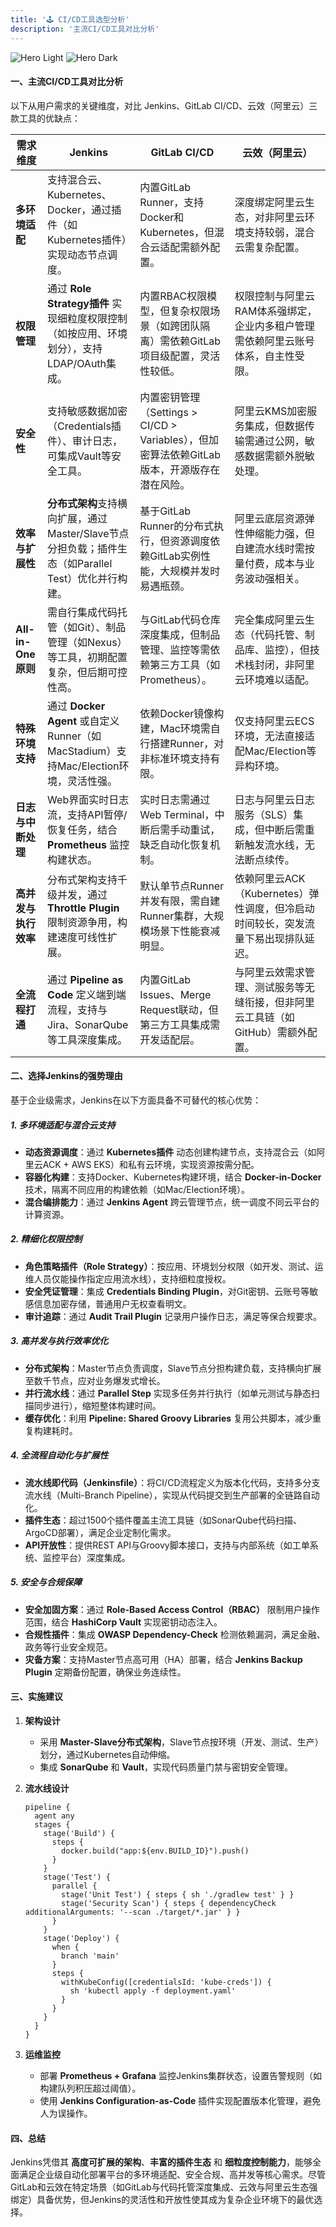 ```yaml
---
title: '🕹️ CI/CD工具选型分析'
description: '主流CI/CD工具对比分析'
---
```


<img
  className="block dark:hidden"
  src="https://s3api.srebro.cn:443/picgo/202506021434811.png"
  alt="Hero Light"
/>
<img
  className="hidden dark:block"
  src="https://s3api.srebro.cn:443/picgo/202506021434811.png"
  alt="Hero Dark"
/>


#### **一、主流CI/CD工具对比分析**

<Tip>以下从用户需求的关键维度，对比 Jenkins、GitLab CI/CD、云效（阿里云）三款工具的优缺点：</Tip>

| **需求维度**         | **Jenkins**                                                  | **GitLab CI/CD**                                             | **云效（阿里云）**                                           |
| -------------------- | ------------------------------------------------------------ | ------------------------------------------------------------ | ------------------------------------------------------------ |
| **多环境适配**       | 支持混合云、Kubernetes、Docker，通过插件（如Kubernetes插件）实现动态节点调度。 | 内置GitLab Runner，支持Docker和Kubernetes，但混合云适配需额外配置。 | 深度绑定阿里云生态，对非阿里云环境支持较弱，混合云需复杂配置。 |
| **权限管理**         | 通过 **Role Strategy插件** 实现细粒度权限控制（如按应用、环境划分），支持LDAP/OAuth集成。 | 内置RBAC权限模型，但复杂权限场景（如跨团队隔离）需依赖GitLab项目级配置，灵活性较低。 | 权限控制与阿里云RAM体系强绑定，企业内多租户管理需依赖阿里云账号体系，自主性受限。 |
| **安全性**           | 支持敏感数据加密（Credentials插件）、审计日志，可集成Vault等安全工具。 | 内置密钥管理（Settings > CI/CD > Variables），但加密算法依赖GitLab版本，开源版存在潜在风险。 | 阿里云KMS加密服务集成，但数据传输需通过公网，敏感数据需额外脱敏处理。 |
| **效率与扩展性**     | **分布式架构**支持横向扩展，通过Master/Slave节点分担负载；插件生态（如Parallel Test）优化并行构建。 | 基于GitLab Runner的分布式执行，但资源调度依赖GitLab实例性能，大规模并发时易遇瓶颈。 | 阿里云底层资源弹性伸缩能力强，但自建流水线时需按量付费，成本与业务波动强相关。 |
| **All-in-One原则**   | 需自行集成代码托管（如Git）、制品管理（如Nexus）等工具，初期配置复杂，但后期可控性高。 | 与GitLab代码仓库深度集成，但制品管理、监控等需依赖第三方工具（如Prometheus）。 | 完全集成阿里云生态（代码托管、制品库、监控），但技术栈封闭，非阿里云环境难以适配。 |
| **特殊环境支持**     | 通过 **Docker Agent** 或自定义Runner（如MacStadium）支持Mac/Election环境，灵活性强。 | 依赖Docker镜像构建，Mac环境需自行搭建Runner，对非标准环境支持有限。 | 仅支持阿里云ECS环境，无法直接适配Mac/Election等异构环境。    |
| **日志与中断处理**   | Web界面实时日志流，支持API暂停/恢复任务，结合 **Prometheus** 监控构建状态。 | 实时日志需通过Web Terminal，中断后需手动重试，缺乏自动化恢复机制。 | 日志与阿里云日志服务（SLS）集成，但中断后需重新触发流水线，无法断点续传。 |
| **高并发与执行效率** | 分布式架构支持千级并发，通过 **Throttle Plugin** 限制资源争用，构建速度可线性扩展。 | 默认单节点Runner并发有限，需自建Runner集群，大规模场景下性能衰减明显。 | 依赖阿里云ACK（Kubernetes）弹性调度，但冷启动时间较长，突发流量下易出现排队延迟。 |
| **全流程打通**       | 通过 **Pipeline as Code** 定义端到端流程，支持与Jira、SonarQube等工具深度集成。 | 内置GitLab Issues、Merge Request联动，但第三方工具集成需开发适配层。 | 与阿里云效需求管理、测试服务等无缝衔接，但非阿里云工具链（如GitHub）需额外配置。 |



#### **二、选择Jenkins的强势理由**

基于企业级需求，Jenkins在以下方面具备不可替代的核心优势：

##### **1. 多环境适配与混合云支持**

- **动态资源调度**：通过 **Kubernetes插件** 动态创建构建节点，支持混合云（如阿里云ACK + AWS EKS）和私有云环境，实现资源按需分配。
- **容器化构建**：支持Docker、Kubernetes构建环境，结合 **Docker-in-Docker** 技术，隔离不同应用的构建依赖（如Mac/Election环境）。
- **混合编排能力**：通过 **Jenkins Agent** 跨云管理节点，统一调度不同云平台的计算资源。

##### **2. 精细化权限控制**

- **角色策略插件（Role Strategy）**：按应用、环境划分权限（如开发、测试、运维人员仅能操作指定应用流水线），支持细粒度授权。
- **安全凭证管理**：集成 **Credentials Binding Plugin**，对Git密钥、云账号等敏感信息加密存储，普通用户无权查看明文。
- **审计追踪**：通过 **Audit Trail Plugin** 记录用户操作日志，满足等保合规要求。

##### **3. 高并发与执行效率优化**

- **分布式架构**：Master节点负责调度，Slave节点分担构建负载，支持横向扩展至数千节点，应对业务爆发式增长。
- **并行流水线**：通过 **Parallel Step** 实现多任务并行执行（如单元测试与静态扫描同步进行），缩短整体构建时间。
- **缓存优化**：利用 **Pipeline: Shared Groovy Libraries** 复用公共脚本，减少重复构建耗时。

##### **4. 全流程自动化与扩展性**

- **流水线即代码（Jenkinsfile）**：将CI/CD流程定义为版本化代码，支持多分支流水线（Multi-Branch Pipeline），实现从代码提交到生产部署的全链路自动化。
- **插件生态**：超过1500个插件覆盖主流工具链（如SonarQube代码扫描、ArgoCD部署），满足企业定制化需求。
- **API开放性**：提供REST API与Groovy脚本接口，支持与内部系统（如工单系统、监控平台）深度集成。

##### **5. 安全与合规保障**

- **安全加固方案**：通过 **Role-Based Access Control（RBAC）** 限制用户操作范围，结合 **HashiCorp Vault** 实现密钥动态注入。
- **合规性插件**：集成 **OWASP Dependency-Check** 检测依赖漏洞，满足金融、政务等行业安全规范。
- **灾备方案**：支持Master节点高可用（HA）部署，结合 **Jenkins Backup Plugin** 定期备份配置，确保业务连续性。



#### **三、实施建议**

1. **架构设计**

   - 采用 **Master-Slave分布式架构**，Slave节点按环境（开发、测试、生产）划分，通过Kubernetes自动伸缩。
   - 集成 **SonarQube** 和 **Vault**，实现代码质量门禁与密钥安全管理。

2. **流水线设计**

   ```
   pipeline {
     agent any
     stages {
       stage('Build') {
         steps {
           docker.build("app:${env.BUILD_ID}").push()
         }
       }
       stage('Test') {
         parallel {
           stage('Unit Test') { steps { sh './gradlew test' } }
           stage('Security Scan') { steps { dependencyCheck additionalArguments: '--scan ./target/*.jar' } }
         }
       }
       stage('Deploy') {
         when {
           branch 'main'
         }
         steps {
           withKubeConfig([credentialsId: 'kube-creds']) {
             sh 'kubectl apply -f deployment.yaml'
           }
         }
       }
     }
   }
   ```

3. **运维监控**

   - 部署 **Prometheus + Grafana** 监控Jenkins集群状态，设置告警规则（如构建队列积压超过阈值）。
   - 使用 **Jenkins Configuration-as-Code** 插件实现配置版本化管理，避免人为误操作。


#### **四、总结**

Jenkins凭借其 **高度可扩展的架构**、**丰富的插件生态** 和 **细粒度控制能力**，能够全面满足企业级自动化部署平台的多环境适配、安全合规、高并发等核心需求。尽管GitLab和云效在特定场景（如GitLab与代码托管深度集成、云效与阿里云生态强绑定）具备优势，但Jenkins的灵活性和开放性使其成为复杂企业环境下的最优选择。